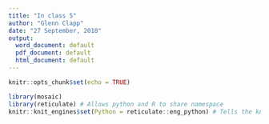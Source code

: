 ```yaml
---
title: "In class 5"
author: "Glenn Clapp"
date: "27 September, 2018"
output:
  word_document: default
  pdf_document: default
  html_document: default
---
```


```r
knitr::opts_chunk$set(echo = TRUE)
```

```r
library(mosaic)
library(reticulate) # Allows python and R to share namespace
knitr::knit_engines$set(Python = reticulate::eng_python) # Tells the knit function about the python engine
```

